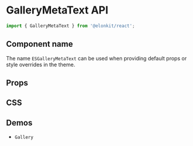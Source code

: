 
<Meta title="Components API/GalleryMetaText" />

# GalleryMetaText API

```js
import { GalleryMetaText } from '@elonkit/react';
```

## Component name

The name `ESGalleryMetaText` can be used when providing default props or style overrides in the theme.

## Props

<TableInterface name="GalleryMetaTextProps" variant="props" />

## CSS

<TableInterface name="GalleryMetaTextClasses" variant="css" />

## Demos

<ul>
  <li>
    <LinkTo kind="components-gallery" story="demo">
      <code>Gallery</code>
    </LinkTo>
  </li>
</ul>
